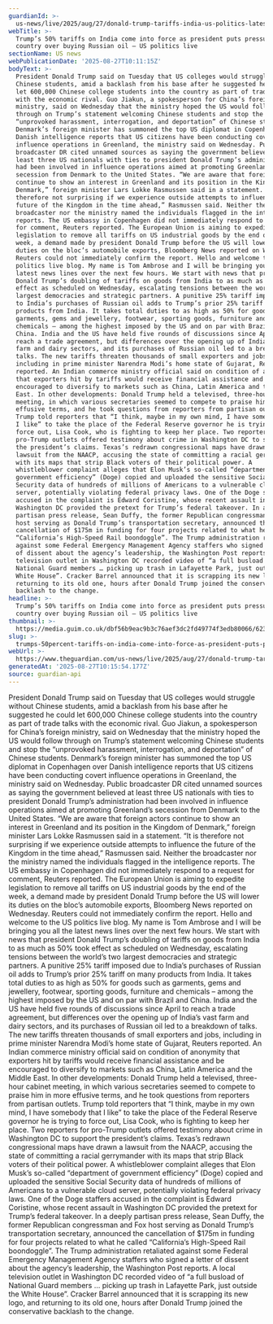 ```yaml
---
guardianId: >-
  us-news/live/2025/aug/27/donald-trump-tariffs-india-us-politics-latest-updates-news
webTitle: >-
  Trump’s 50% tariffs on India come into force as president puts pressure on
  country over buying Russian oil – US politics live
sectionName: US news
webPublicationDate: '2025-08-27T10:11:15Z'
bodyText: >-
  President Donald Trump said on Tuesday that US colleges would struggle without
  Chinese students, amid a backlash from his base after he suggested he could
  let 600,000 Chinese college students into the country as part of trade talks
  with the economic rival. Guo Jiakun, a spokesperson for China’s foreign
  ministry, said on Wednesday that the ministry hoped the US would follow
  through on Trump’s statement welcoming Chinese students and stop the
  “unprovoked harassment, interrogation, and deportation” of Chinese students.
  Denmark’s foreign minister has summoned the top US diplomat in Copenhagen over
  Danish intelligence reports that US citizens have been conducting covert
  influence operations in Greenland, the ministry said on Wednesday. Public
  broadcaster DR cited unnamed sources as saying the government believed at
  least three US nationals with ties to president Donald Trump’s administration
  had been involved in influence operations aimed at promoting Greenland’s
  secession from Denmark to the United States. “We are aware that foreign actors
  continue to show an interest in Greenland and its position in the Kingdom of
  Denmark,” foreign minister Lars Lokke Rasmussen said in a statement. “It is
  therefore not surprising if we experience outside attempts to influence the
  future of the Kingdom in the time ahead,” Rasmussen said. Neither the
  broadcaster nor the ministry named the individuals flagged in the intelligence
  reports. The US embassy in Copenhagen did not immediately respond to a request
  for comment, Reuters reported. The European Union is aiming to expedite
  legislation to remove all tariffs on US industrial goods by the end of the
  week, a demand made by president Donald Trump before the US will lower its
  duties on the bloc’s automobile exports, Bloomberg News reported on Wednesday.
  Reuters could not immediately confirm the report. Hello and welcome to the US
  politics live blog. My name is Tom Ambrose and I will be bringing you all the
  latest news lines over the next few hours. We start with news that president
  Donald Trump’s doubling of tariffs on goods from India to as much as 50% took
  effect as scheduled on Wednesday, escalating tensions between the world’s two
  largest democracies and strategic partners. A punitive 25% tariff imposed due
  to India’s purchases of Russian oil adds to Trump’s prior 25% tariff on many
  products from India. It takes total duties to as high as 50% for goods such as
  garments, gems and jewellery, footwear, sporting goods, furniture and
  chemicals – among the highest imposed by the US and on par with Brazil and
  China. India and the US have held five rounds of discussions since April to
  reach a trade agreement, but differences over the opening up of India’s vast
  farm and dairy sectors, and its purchases of Russian oil led to a breakdown of
  talks. The new tariffs threaten thousands of small exporters and jobs,
  including in prime minister Narendra Modi’s home state of Gujarat, Reuters
  reported. An Indian commerce ministry official said on condition of anonymity
  that exporters hit by tariffs would receive financial assistance and be
  encouraged to diversify to markets such as China, Latin America and the Middle
  East. In other developments: Donald Trump held a televised, three-hour cabinet
  meeting, in which various secretaries seemed to compete to praise him in more
  effusive terms, and he took questions from reporters from partisan outlets.
  Trump told reporters that “I think, maybe in my own mind, I have somebody that
  I like” to take the place of the Federal Reserve governor he is trying to
  force out, Lisa Cook, who is fighting to keep her place. Two reporters for
  pro-Trump outlets offered testimony about crime in Washington DC to support
  the president’s claims. Texas’s redrawn congressional maps have drawn a
  lawsuit from the NAACP, accusing the state of committing a racial gerrymander
  with its maps that strip Black voters of their political power. A
  whistleblower complaint alleges that Elon Musk’s so-called “department of
  government efficiency” (Doge) copied and uploaded the sensitive Social
  Security data of hundreds of millions of Americans to a vulnerable cloud
  server, potentially violating federal privacy laws. One of the Doge staffers
  accused in the complaint is Edward Coristine, whose recent assault in
  Washington DC provided the pretext for Trump’s federal takeover. In a deeply
  partisan press release, Sean Duffy, the former Republican congressman and Fox
  host serving as Donald Trump’s transportation secretary, announced the
  cancellation of $175m in funding for four projects related to what he called
  “California’s High-Speed Rail boondoggle”. The Trump administration retaliated
  against some Federal Emergency Management Agency staffers who signed a letter
  of dissent about the agency’s leadership, the Washington Post reports. A local
  television outlet in Washington DC recorded video of “a full busload of
  National Guard members … picking up trash in Lafayette Park, just outside the
  White House”. Cracker Barrel announced that it is scrapping its new logo, and
  returning to its old one, hours after Donald Trump joined the conservative
  backlash to the change.
headline: >-
  Trump’s 50% tariffs on India come into force as president puts pressure on
  country over buying Russian oil – US politics live
thumbnail: >-
  https://media.guim.co.uk/dbf56b9eac9b3c76aef3dc2fd49774f3edb80066/623_0_7200_5760/500.jpg
slug: >-
  trumps-50percent-tariffs-on-india-come-into-force-as-president-puts-pressure-on-country-over-buying-russian-oil-us-politics-live
webUrl: >-
  https://www.theguardian.com/us-news/live/2025/aug/27/donald-trump-tariffs-india-us-politics-latest-updates-news
generatedAt: '2025-08-27T10:15:54.177Z'
source: guardian-api
---
```

President Donald Trump said on Tuesday that US colleges would struggle without Chinese students, amid a backlash from his base after he suggested he could let 600,000 Chinese college students into the country as part of trade talks with the economic rival. Guo Jiakun, a spokesperson for China’s foreign ministry, said on Wednesday that the ministry hoped the US would follow through on Trump’s statement welcoming Chinese students and stop the “unprovoked harassment, interrogation, and deportation” of Chinese students. Denmark’s foreign minister has summoned the top US diplomat in Copenhagen over Danish intelligence reports that US citizens have been conducting covert influence operations in Greenland, the ministry said on Wednesday. Public broadcaster DR cited unnamed sources as saying the government believed at least three US nationals with ties to president Donald Trump’s administration had been involved in influence operations aimed at promoting Greenland’s secession from Denmark to the United States. “We are aware that foreign actors continue to show an interest in Greenland and its position in the Kingdom of Denmark,” foreign minister Lars Lokke Rasmussen said in a statement. “It is therefore not surprising if we experience outside attempts to influence the future of the Kingdom in the time ahead,” Rasmussen said. Neither the broadcaster nor the ministry named the individuals flagged in the intelligence reports. The US embassy in Copenhagen did not immediately respond to a request for comment, Reuters reported. The European Union is aiming to expedite legislation to remove all tariffs on US industrial goods by the end of the week, a demand made by president Donald Trump before the US will lower its duties on the bloc’s automobile exports, Bloomberg News reported on Wednesday. Reuters could not immediately confirm the report. Hello and welcome to the US politics live blog. My name is Tom Ambrose and I will be bringing you all the latest news lines over the next few hours. We start with news that president Donald Trump’s doubling of tariffs on goods from India to as much as 50% took effect as scheduled on Wednesday, escalating tensions between the world’s two largest democracies and strategic partners. A punitive 25% tariff imposed due to India’s purchases of Russian oil adds to Trump’s prior 25% tariff on many products from India. It takes total duties to as high as 50% for goods such as garments, gems and jewellery, footwear, sporting goods, furniture and chemicals – among the highest imposed by the US and on par with Brazil and China. India and the US have held five rounds of discussions since April to reach a trade agreement, but differences over the opening up of India’s vast farm and dairy sectors, and its purchases of Russian oil led to a breakdown of talks. The new tariffs threaten thousands of small exporters and jobs, including in prime minister Narendra Modi’s home state of Gujarat, Reuters reported. An Indian commerce ministry official said on condition of anonymity that exporters hit by tariffs would receive financial assistance and be encouraged to diversify to markets such as China, Latin America and the Middle East. In other developments: Donald Trump held a televised, three-hour cabinet meeting, in which various secretaries seemed to compete to praise him in more effusive terms, and he took questions from reporters from partisan outlets. Trump told reporters that “I think, maybe in my own mind, I have somebody that I like” to take the place of the Federal Reserve governor he is trying to force out, Lisa Cook, who is fighting to keep her place. Two reporters for pro-Trump outlets offered testimony about crime in Washington DC to support the president’s claims. Texas’s redrawn congressional maps have drawn a lawsuit from the NAACP, accusing the state of committing a racial gerrymander with its maps that strip Black voters of their political power. A whistleblower complaint alleges that Elon Musk’s so-called “department of government efficiency” (Doge) copied and uploaded the sensitive Social Security data of hundreds of millions of Americans to a vulnerable cloud server, potentially violating federal privacy laws. One of the Doge staffers accused in the complaint is Edward Coristine, whose recent assault in Washington DC provided the pretext for Trump’s federal takeover. In a deeply partisan press release, Sean Duffy, the former Republican congressman and Fox host serving as Donald Trump’s transportation secretary, announced the cancellation of $175m in funding for four projects related to what he called “California’s High-Speed Rail boondoggle”. The Trump administration retaliated against some Federal Emergency Management Agency staffers who signed a letter of dissent about the agency’s leadership, the Washington Post reports. A local television outlet in Washington DC recorded video of “a full busload of National Guard members … picking up trash in Lafayette Park, just outside the White House”. Cracker Barrel announced that it is scrapping its new logo, and returning to its old one, hours after Donald Trump joined the conservative backlash to the change.
